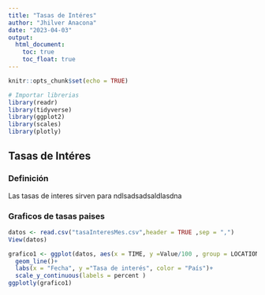 ```yaml
---
title: "Tasas de Intéres"
author: "Jhilver Anacona"
date: "2023-04-03"
output:
  html_document:
    toc: true
    toc_float: true
---
```


```r
knitr::opts_chunk$set(echo = TRUE)

# Importar librerias
library(readr)
library(tidyverse)
library(ggplot2)
library(scales)
library(plotly)
```

## Tasas de Intéres

### Definición

Las tasas de interes sirven para ndlsadsadsaldlasdna


### Graficos de tasas paises

```r
datos <- read.csv("tasaInteresMes.csv",header = TRUE ,sep = ",")
View(datos)

grafico1 <- ggplot(datos, aes(x = TIME, y =Value/100 , group = LOCATION, color = LOCATION)) +
  geom_line()+
  labs(x = "Fecha", y ="Tasa de interés", color = "País")+
  scale_y_continuous(labels = percent )
ggplotly(grafico1)

```

